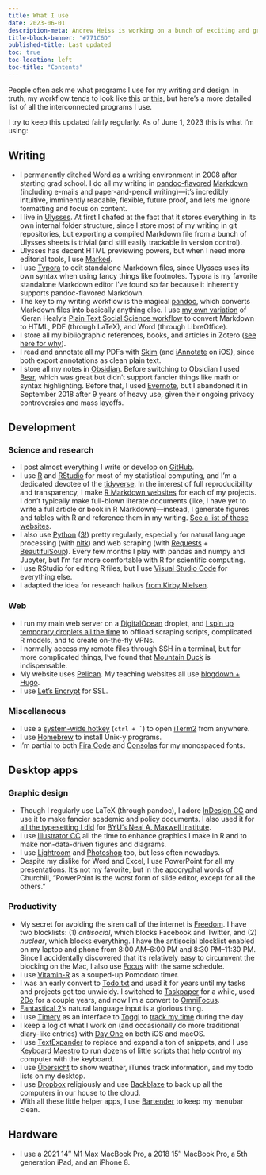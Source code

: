 ```yaml
---
title: What I use
date: 2023-06-01
description-meta: Andrew Heiss is working on a bunch of exciting and groundbreaking projects
title-block-banner: "#771C6D"
published-title: Last updated
toc: true
toc-location: left
toc-title: "Contents"
---
```


People often ask me what programs I use for my writing and design. In truth, my workflow tends to look like [this](https://xkcd.com/1579/) or [this](https://xkcd.com/1172/), but here's a more detailed list of all the interconnected programs I use.

I try to keep this updated fairly regularly. As of June 1, 2023 this is what I'm using:


## Writing

- I permanently ditched Word as a writing environment in 2008 after starting grad school. I do all my writing in [pandoc-flavored](http://pandoc.org/) [Markdown](https://daringfireball.net/projects/markdown/) (including e-mails and paper-and-pencil writing)—it's incredibly intuitive, imminently readable, flexible, future proof, and lets me ignore formatting and focus on content.
- I live in [Ulysses](http://ulyssesapp.com/). At first I chafed at the fact that it stores everything in its own internal folder structure, since I store most of my writing in git repositories, but exporting a compiled Markdown file from a bunch of Ulysses sheets is trivial (and still easily trackable in version control).
- Ulysses has decent HTML previewing powers, but when I need more editorial tools, I use [Marked](http://marked2app.com/).
- I use [Typora](https://typora.io/) to edit standalone Markdown files, since Ulysses uses its own syntax when using fancy things like footnotes. Typora is my favorite standalone Markdown editor I've found so far because it inherently supports pandoc-flavored Markdown.
- The key to my writing workflow is the magical [pandoc](http://pandoc.org/), which converts Markdown files into basically anything else. I use [my own variation](https://github.com/andrewheiss/Global-Pandoc-files) of Kieran Healy's [Plain Text Social Science workflow](http://plain-text.co/) to convert Markdown to HTML, PDF (through LaTeX), and Word (through LibreOffice).
- I store all my bibliographic references, books, and articles in Zotero ([see here for why](/blog/2023/01/08/bibdesk-to-zotero-pandoc/)).
- I read and annotate all my PDFs with [Skim](http://skim-app.sourceforge.net/) (and [iAnnotate](http://www.iannotate.com/) on iOS), since both export annotations as clean plain text.
- I store all my notes in [Obsidian](https://obsidian.md/). Before switching to Obsidian I used [Bear](https://bear.app/), which was great but didn't support fancier things like math or syntax highlighting. Before that, I used [Evernote](https://www.evernote.com/), but I abandoned it in September 2018 after 9 years of heavy use, given their ongoing privacy controversies and mass layoffs.


## Development

### Science and research

- I post almost everything I write or develop on [GitHub](https://github.com/andrewheiss).
- I use [R](https://www.r-project.org/) and [RStudio](https://www.rstudio.com/) for most of my statistical computing, and I'm a dedicated devotee of the [tidyverse](http://tidyverse.org/). In the interest of full reproducibility and transparency, I make [R Markdown websites](https://rmarkdown.rstudio.com/rmarkdown_websites.html) for each of my projects. I don't typically make full-blown literate documents (like, I have yet to write a full article or book in R Markdown)—instead, I generate figures and tables with R and reference them in my writing. [See a list of these websites](https://stats.andrewheiss.com/).
- I also use [Python](https://www.python.org/) ([3!](http://www.onthelambda.com/2014/05/13/damn-the-torpedoes-full-speed-ahead-making-the-switch-to-python-3/)) pretty regularly, especially for natural language processing (with [nltk](http://www.nltk.org/)) and web scraping (with [Requests](https://requests.readthedocs.io/en/master/) + [BeautifulSoup](https://www.crummy.com/software/BeautifulSoup/bs4/doc/)). Every few months I play with pandas and numpy and Jupyter, but I'm far more comfortable with R for scientific computing.
- I use RStudio for editing R files, but I use [Visual Studio Code](https://code.visualstudio.com/) for everything else.
- I adapted the idea for research haikus [from Kirby Nielsen](https://kirbyknielsen.com/research/).

### Web

- I run my main web server on a [DigitalOcean](https://www.digitalocean.com/) droplet, and [I spin up temporary droplets all the time](https://github.com/andrewheiss/cloud-config-files) to offload scraping scripts, complicated R models, and to create on-the-fly VPNs.
- I normally access my remote files through SSH in a terminal, but for more complicated things, I've found that [Mountain Duck](https://mountainduck.io/) is indispensable.
- My website uses [Pelican](http://blog.getpelican.com/). My teaching websites all use [blogdown + Hugo](https://bookdown.org/yihui/blogdown/).
- I use [Let's Encrypt](https://letsencrypt.org/) for SSL.

### Miscellaneous

- I use a [system-wide hotkey](https://www.iterm2.com/features.html#hotkey-window) (``ctrl + ` ``) to open [iTerm2](https://www.iterm2.com/) from anywhere.
- I use [Homebrew](http://brew.sh/) to install Unix-y programs.
- I'm partial to both [Fira Code](https://github.com/tonsky/FiraCode) and [Consolas](https://en.wikipedia.org/wiki/Consolas) for my monospaced fonts.


## Desktop apps

### Graphic design

- Though I regularly use LaTeX (through pandoc), I adore [InDesign CC](https://www.adobe.com/products/indesign.html) and use it to make fancier academic and policy documents. I also used it for [all the typesetting I did](https://github.com/andrewheiss/maxwell-institute-typesetting/blob/master/books-i-made.md) for [BYU's Neal A. Maxwell Institute](http://mi.byu.edu/).
- I use [Illustrator CC](https://www.adobe.com/products/illustrator.html) all the time to enhance graphics I make in R and to make non-data-driven figures and diagrams.
- I use [Lightroom](https://www.adobe.com/products/photoshop-lightroom.html) and [Photoshop](https://www.adobe.com/products/photoshop.html) too, but less often nowadays.
- Despite my dislike for Word and Excel, I use PowerPoint for all my presentations. It's not my favorite, but in the apocryphal words of Churchill, "PowerPoint is the worst form of slide editor, except for all the others."

### Productivity

- My secret for avoiding the siren call of the internet is [Freedom](https://freedom.to/). I have two blocklists: (1) *antisocial*, which blocks Facebook and Twitter, and (2) *nuclear*, which blocks everything. I have the antisocial blocklist enabled on my laptop and phone from 8:00 AM–6:00 PM and 8:30 PM–11:30 PM. Since I accidentally discovered that it's relatively easy to circumvent the blocking on the Mac, I also use [Focus](https://heyfocus.com/) with the same schedule.
- I use [Vitamin-R](http://www.publicspace.net/Vitamin-R/) as a souped-up Pomodoro timer.
- I was an early convert to [Todo.txt](http://todotxt.com/) and used it for years until my tasks and projects got too unwieldy. I switched to [Taskpaper](https://www.taskpaper.com/) for a while, used [2Do](http://www.2doapp.com/) for a couple years, and now I'm a convert to [OmniFocus](https://www.omnigroup.com/omnifocus).
- [Fantastical 2](https://flexibits.com/fantastical)’s natural language input is a glorious thing.
- I use [Timery](https://timeryapp.com/) as an interface to [Toggl](https://toggl.com/) to [track my time](https://thesweetsetup.com/apps/best-time-tracking-app/) during the day
- I keep a log of what I work on (and occasionally do more traditional diary-like entries) with [Day One](http://dayoneapp.com/) on both iOS and macOS.
- I use [TextExpander](https://smilesoftware.com/textexpander) to replace and expand a ton of snippets, and I use [Keyboard Maestro](https://www.keyboardmaestro.com/main/) to run dozens of little scripts that help control my computer with the keyboard.
- I use [Übersicht](http://tracesof.net/uebersicht/) to show weather, iTunes track information, and my todo lists on my desktop.
- I use [Dropbox](https://www.dropbox.com) religiously and use [Backblaze](https://www.backblaze.com/) to back up all the computers in our house to the cloud.
- With all these little helper apps, I use [Bartender](https://www.macbartender.com/) to keep my menubar clean.


## Hardware

- I use a 2021 14″ M1 Max MacBook Pro, a 2018 15″ MacBook Pro, a 5th generation iPad, and an iPhone 8.
